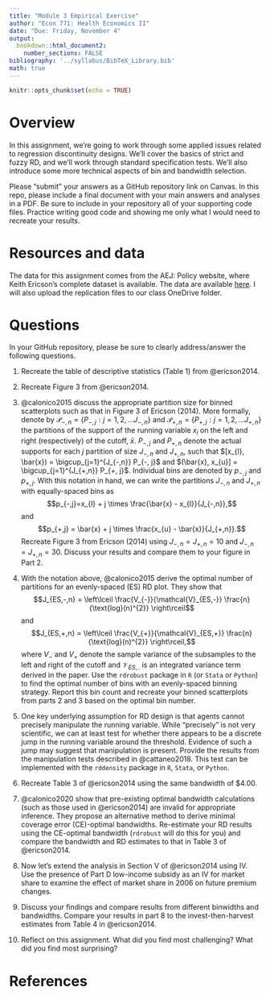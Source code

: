 ```yaml
---
title: "Module 3 Empirical Exercise"
author: "Econ 771: Health Economics II"
date: "Due: Friday, November 4"
output: 
  bookdown::html_document2:
    number_sections: FALSE
bibliography: '../syllabus/BibTeX_Library.bib'
math: true    
---
```


```r
knitr::opts_chunk$set(echo = TRUE)
```

# Overview
In this assignment, we're going to work through some applied issues related to regression discontinuity designs. We'll cover the basics of strict and fuzzy RD, and we'll work through standard specification tests. We'll also introduce some more technical aspects of bin and bandwidth selection.

Please "submit" your answers as a GitHub repository link on Canvas. In this repo, please include a final document with your main answers and analyses in a PDF. Be sure to include in your repository all of your supporting code files. Practice writing good code and showing me only what I would need to recreate your results.


# Resources and data
The data for this assignment comes from the AEJ: Policy website, where Keith Ericson's complete dataset is available. The data are available [here](https://www.aeaweb.org/articles?id=10.1257/pol.6.1.38). I will also upload the replication files to our class OneDrive folder.

# Questions
In your GitHub repository, please be sure to clearly address/answer the following questions.

1. Recreate the table of descriptive statistics (Table 1) from @ericson2014.

2. Recreate Figure 3 from @ericson2014. 

3. @calonico2015 discuss the appropriate partition size for binned scatterplots such as that in Figure 3 of Ericson (2014). More formally, denote by $\mathcal{P}_{-,n} = \{ P_{-,j} : j=1, 2, ... J_{-, n} \}$ and $\mathcal{P}_{+,n} = \{ P_{+,j} : j=1, 2, ... J_{+, n} \}$ the partitions of the support of the running variable $x_{i}$ on the left and right (respectively) of the cutoff, $\bar{x}$. $P_{-, j}$ and $P_{+, n}$ denote the actual supports for each $j$ partition of size $J_{-,n}$ and $J_{+,n}$, such that $[x_{l}, \bar{x}) = \bigcup_{j=1}^{J_{-,n}} P_{-, j}$ and $(\bar{x}, x_{u}] = \bigcup_{j=1}^{J_{+,n}} P_{+, j}$. Individual bins are denoted by $p_{-,j}$ and $p_{+,j}$. With this notation in hand, we can write the partitions $J_{-,n}$ and $J_{+,n}$ with equally-spaced bins as $$p_{-,j}=x_{l} + j \times \frac{\bar{x} - x_{l}}{J_{-,n}},$$ and $$p_{+,j} = \bar{x} + j \times \frac{x_{u} - \bar{x}}{J_{+,n}}.$$ Recreate Figure 3 from Ericson (2014) using $J_{-,n}=J_{+,n}=10$ and $J_{-,n}=J_{+,n}=30$. Discuss your results and compare them to your figure in Part 2.

4. With the notation above, @calonico2015 derive the optimal number of partitions for an evenly-spaced (ES) RD plot. They show that $$J_{ES,-,n} = \left\lceil \frac{V_{-}}{\mathcal{V}_{ES,-}} \frac{n}{\text{log}(n)^{2}} \right\rceil$$ and $$J_{ES,+,n} = \left\lceil \frac{V_{+}}{\mathcal{V}_{ES,+}} \frac{n}{\text{log}(n)^{2}} \right\rceil,$$ where $V_{-}$ and $V_{+}$ denote the sample variance of the subsamples to the left and right of the cutoff and $\mathcal{V}_{ES,.}$ is an integrated variance term derived in the paper. Use the `rdrobust` package in `R` (or `Stata` or `Python`) to find the optimal number of bins with an evenly-spaced binning strategy. Report this bin count and recreate your binned scatterplots from parts 2 and 3 based on the optimal bin number.

5. One key underlying assumption for RD design is that agents cannot precisely manipulate the running variable. While "precisely" is not very scientific, we can at least test for whether there appears to be a discrete jump in the running variable around the threshold. Evidence of such a jump may suggest that manipulation is present. Provide the results from the manipulation tests described in @cattaneo2018. This test can be implemented with the `rddensity` package in `R`, `Stata`, or `Python`.

6. Recreate Table 3 of @ericson2014 using the same bandwidth of $4.00.

7. @calonico2020 show that pre-existing optimal bandwidth calculations (such as those used in @ericson2014) are invalid for appropriate inference. They propose an alternative method to derive minimal coverage error (CE)-optimal bandwidths. Re-estimate your RD results using the CE-optimal bandwidth (`rdrobust` will do this for you) and compare the bandwidth and RD estimates to that in Table 3 of @ericson2014.

8. Now let's extend the analysis in Section V of @ericson2014 using IV. Use the presence of Part D low-income subsidy as an IV for market share to examine the effect of market share in 2006 on future premium changes. 

9. Discuss your findings and compare results from different binwidths and bandwidths. Compare your results in part 8 to the invest-then-harvest estimates from Table 4 in @ericson2014.

10. Reflect on this assignment. What did you find most challenging? What did you find most surprising? 


# References
